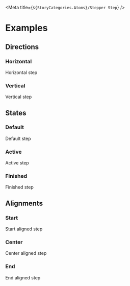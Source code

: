 
<Meta title={`${StoryCategories.Atoms}/Stepper Step`} />

<StepperStepDocs />

# Examples

## Directions

### Horizontal

<Canvas>
    <p-stepper-step>Horizontal step</p-stepper-step>
</Canvas>

### Vertical

<Canvas>
    <p-stepper-step direction="vertical">Vertical step</p-stepper-step>
</Canvas>

## States

### Default

<Canvas>
    <p-stepper-step>Default step</p-stepper-step>
</Canvas>

### Active

<Canvas>
    <p-stepper-step active>Active step</p-stepper-step>
</Canvas>

### Finished

<Canvas>
    <p-stepper-step finished>Finished step</p-stepper-step>
</Canvas>

## Alignments

### Start

<Canvas>
    <div class="flex justify-center">
        <p-stepper-step align="start">Start aligned step</p-stepper-step>
    </div>
</Canvas>

### Center

<Canvas>
    <div class="flex justify-center">
        <p-stepper-step>Center aligned step</p-stepper-step>
    </div>
</Canvas>

### End

<Canvas>
    <div class="flex justify-center">
        <p-stepper-step align="end">End aligned step</p-stepper-step>
    </div>
</Canvas>
